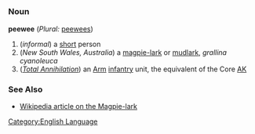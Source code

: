 =={{en}}==
[[Category:English Language]]
===Noun===
'''peewee''' (''Plural:'' [[peewees]])

#(''informal'') a [[short]] person
#(''New South Wales, Australia'') a [[magpie-lark]] or [[mudlark]], ''grallina cyanoleuca''
#(''[[w:Total Annihilation|Total Annihilation]]'') an [[Arm]] [[infantry]] unit, the equivalent of the Core [[AK]]
===See Also===
*[[w:magpie-lark|Wikipedia article on the Magpie-lark]]